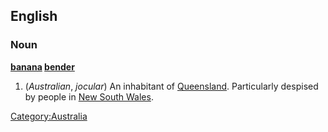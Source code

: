 ==English==
===Noun===
'''[[banana]] [[bender]]'''
#(''Australian'', ''jocular'') An inhabitant of [[Queensland]]. Particularly despised by people in [[New South Wales]].
[[Category:Australia]]